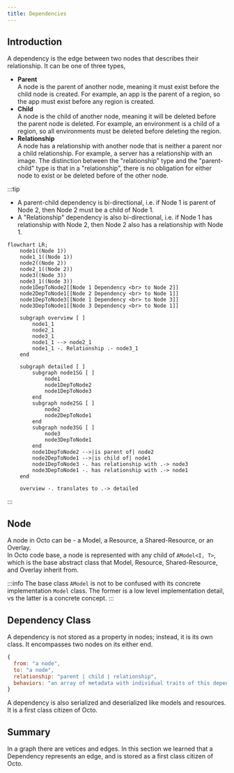 ```yaml
---
title: Dependencies
---
```


## Introduction
A dependency is the edge between two nodes that describes their relationship. It can be one of three types,
* **Parent**
<br/> A node is the parent of another node, meaning it must exist before the child node is created.
For example, an app is the parent of a region, so the app must exist before any region is created.
* **Child**
<br /> A node is the child of another node, meaning it will be deleted before the parent node is deleted.
For example, an environment is a child of a region, so all environments must be deleted before deleting the region.
* **Relationship**
<br /> A node has a relationship with another node that is neither a parent nor a child relationship.
For example, a server has a relationship with an image.
The distinction between the "relationship" type and the "parent-child" type is that in a "relationship",
there is no obligation for either node to exist or be deleted before of the other node.

:::tip
* A parent-child dependency is bi-directional, i.e. if Node 1 is parent of Node 2,
then Node 2 must be a child of Node 1.
* A "Relationship" dependency is also bi-directional, i.e. if Node 1 has relationship with Node 2,
then Node 2 also has a relationship with Node 1.

```mermaid
flowchart LR;
    node1((Node 1))
    node1_1((Node 1))
    node2((Node 2))
    node2_1((Node 2))
    node3((Node 3))
    node3_1((Node 3))
    node1DepToNode2[[Node 1 Dependency <br> to Node 2]]
    node2DepToNode1[[Node 2 Dependency <br> to Node 1]]
    node1DepToNode3[[Node 1 Dependency <br> to Node 3]]
    node3DepToNode1[[Node 3 Dependency <br> to Node 1]]

    subgraph overview [ ]
        node1_1
        node2_1
        node3_1
        node1_1 --> node2_1
        node1_1 -. Relationship .- node3_1
    end

    subgraph detailed [ ]
        subgraph node1SG [ ]
            node1
            node1DepToNode2
            node1DepToNode3
        end
        subgraph node2SG [ ]
            node2
            node2DepToNode1
        end
        subgraph node3SG [ ]
            node3
            node3DepToNode1
        end
        node1DepToNode2 -->|is parent of| node2
        node2DepToNode1 -->|is child of| node1
        node1DepToNode3 -. has relationship with .-> node3
        node3DepToNode1 -. has relationship with .-> node1
    end

    overview -. translates to .-> detailed
```
:::

## Node
A node in Octo can be - a Model, a Resource, a Shared-Resource, or an Overlay.<br />
In Octo code base, a node is represented with any child of `AModel<I, T>`,
which is the base abstract class that Model, Resource, Shared-Resource, and Overlay inherit from.

:::info
The base class `AModel` is not to be confused with its concrete implementation `Model` class.
The former is a low level implementation detail, vs the latter is a concrete concept.
:::

## Dependency Class
A dependency is not stored as a property in nodes; instead, it is its own class.
It encompasses two nodes on its either end.

```js title="Dependency Schema"
{
  from: "a node",
  to: "a node",
  relationship: "parent | child | relationship",
  behaviors: "an array of metadata with individual traits of this dependency."
}
```

A dependency is also serialized and deserialized like models and resources.
<br />It is a first class citizen of Octo.

## Summary
In a graph there are vetices and edges.
In this section we learned that a Dependency represents an edge,
and is stored as a first class citizen of Octo.
